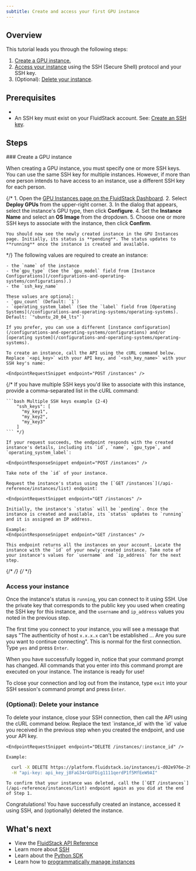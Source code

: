 ```yaml
---
subtitle: Create and access your first GPU instance
---
```


## Overview

This tutorial leads you through the following steps:

1. [Create a GPU instance.](#create-a-gpu-instance)
2. [Access your instance](#access-your-instance) using the SSH (Secure Shell) protocol and your SSH key.
3. (Optional): [Delete your instance](#optional-delete-your-instance).

## Prerequisites

 - <Markdown src="../snippets/api-key.mdx" />
 - An SSH key must exist on your FluidStack account. See: [Create an SSH key](/ssh/use-ssh-keys#create-an-ssh-key).

## Steps

<Steps>
### Create a GPU instance

When creating a GPU instance, you must specify one or more SSH keys. You can use the same SSH key for multiple instances. However, if more than one person intends to have access to an instance, use a different SSH key for each person.

{/* <AccordionGroup>
  <Accordion title="Use the FluidStack Dashboard">
    1. Open the [GPU Instances page on the FluidStack Dashboard](https://dashboard.fluidstack.io/dashboard/instances).
    2. Select **Deploy GPUs** from the upper-right corner.
    3. In the dialog that appears, select the instance's GPU type, then click **Configure**.
    4. Set the **Instance Name** and select an **OS Image** from the dropdown.
    5. Choose one or more SSH keys to associate with the instance, then click **Confirm**.

    You should now see the newly created instance in the GPU Instances page. Initially, its status is **pending**. The status updates to **running** once the instance is created and available. 
    
  </Accordion>

  <Accordion title="Use the FluidStack API"> */}
    The following values are required to create an instance:

    - the `name` of the instance
    - the`gpu_type` (See the `gpu_model` field from [Instance Configurations](/configurations-and-operating-systems/configurations).)
    - the `ssh_key_name`
    
    These values are optional:
    - `gpu_count` (Default: `1`)
    - `operating_system_label` (See the `label` field from [Operating Systems](/configurations-and-operating-systems/operating-systems). Default: `"ubuntu_20_04_lts"`)

    If you prefer, you can use a different [instance configuration](/configurations-and-operating-systems/configurations) and/or [operating system](/configurations-and-operating-systems/operating-systems). 

    To create an instance, call the API using the cURL command below. Replace `<api_key>` with your API key, and `<ssh_key_name>` with your SSH key's name:

    <EndpointRequestSnippet endpoint="POST /instances" />
{/* 
    If you have multiple SSH keys you'd like to associate with this instance, provide a comma-separated list in the cURL command:

    ```bash Multiple SSH keys example {2-4}
        "ssh_keys": [
          "my_key1",
          "my_key2",
          "my_key3"
        ]
    ``` */}

    If your request succeeds, the endpoint responds with the created instance's details, including its `id`, `name`, `gpu_type`, and `operating_system_label`:

    <EndpointResponseSnippet endpoint="POST /instances" />

    Take note of the `id` of your instance. 

    Request the instance's status using the [`GET /instances`](/api-reference/instances/list) endpoint:

    <EndpointRequestSnippet endpoint="GET /instances" />

    Initially, the instance's `status` will be `pending`. Once the instance is created and available, its `status` updates to `running` and it is assigned an IP address.

    Example:
    <EndpointResponseSnippet endpoint="GET /instances" />

    This endpoint returns all the instances on your account. Locate the instance with the `id` of your newly created instance. Take note of your instance's values for `username` and `ip_address` for the next step.

  {/* </Accordion> */}
 {/*</AccordionGroup> */}

### Access your instance 

Once the instance's status is `running`, you can connect to it using SSH. Use the private key that corresponds to the public key you used when creating the SSH key for this instance, and the `username` and `ip_address` values you noted in the previous step. 

<Markdown src="../snippets/connect-with-ssh.mdx" />

<Note>The first time you connect to your instance, you will see a message that says "The authenticity of host `x.x.x.x` can't be established ... Are you sure you want to continue connecting". This is normal for the first connection. Type `yes` and press `Enter`.</Note>

When you have successfully logged in, notice that your command prompt has changed. All commands that you enter into this command prompt are executed on your instance. The instance is ready for use!

To close your connection and log out from the instance, type `exit` into your SSH session's command prompt and press `Enter`.

### (Optional): Delete your instance

<AccordionGroup>
  <Accordion title="Use the FluidStack Dashboard">
    <Markdown src="../snippets/open-dashboard.mdx" />
    <Markdown src="../snippets/delete-instance-dashboard.mdx" />
  </Accordion>

  <Accordion title="Use the FluidStack API">
    To delete your instance, close your SSH connection, then call the API using the cURL command below. Replace the text `instance_id` with the `id` value you received in the previous step when you created the endpoint, and use your API key.

    <EndpointRequestSnippet endpoint="DELETE /instances/:instance_id" />

    Example:

```bash title="Example request"
  curl -X DELETE https://platform.fluidstack.io/instances/i-d02e976e-29e4-4857-8787-2ebe17fa4972 \
  -H "api-key: api_key_j8FaG34rGUFDig1111qerdP1f5MfEeW9AI"
```
    To confirm that your instance was deleted, call the [`GET /instances`](/api-reference/instances/list) endpoint again as you did at the end of Step 1.

  </Accordion>
</AccordionGroup>

</Steps>

Congratulations! You have successfully created an instance, accessed it using SSH, and (optionally) deleted the instance. 

## What's next

- View the [FluidStack API Reference](/api-reference)
- Learn more about [SSH](/ssh/what-is-ssh)
- Learn about the [Python SDK](/sdks/python-sdk)
- Learn how to [programmatically manage instances](/programmatic-instance-management)